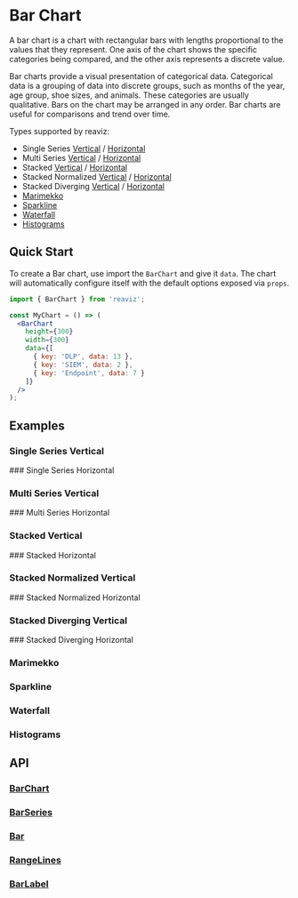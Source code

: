
<Meta of={BarChartVerticalStory} />
<Meta of={BarChartHorizontal} />
<Meta of={BarChartHorizontalMultiSeries} />
<Meta of={BarChartVerticalMultiSeries} />
<Meta of={SparklineChart} />
<Meta of={BarChartVerticalHistogram} />

# Bar Chart
A bar chart is a chart with rectangular bars with lengths proportional to the
values that they represent. One axis of the chart shows the specific categories being compared,
and the other axis represents a discrete value.

Bar charts provide a visual presentation of categorical data.
Categorical data is a grouping of data into discrete groups, such as months of the year,
age group, shoe sizes, and animals. These categories are usually qualitative.
Bars on the chart may be arranged in any order. Bar charts are useful for comparisons and trend over time.

Types supported by reaviz:

- Single Series [Vertical](/docs/charts/bar-chart#single-series-vertical) / [Horizontal](/docs/charts/bar-chart#single-series-horizontal)
- Multi Series [Vertical](/docs/charts/bar-chart#multi-series-vertical) / [Horizontal](/docs/charts/bar-chart#multi-series-horizontal)
- Stacked [Vertical](/docs/charts/bar-chart#stacked-vertical) / [Horizontal](/docs/charts/bar-chart#stacked-horizontal)
- Stacked Normalized [Vertical](/docs/charts/bar-chart#stacked-normalized-vertical) / [Horizontal](/docs/charts/bar-chart#stacked-normalized-horizontal)
- Stacked Diverging [Vertical](/docs/charts/bar-chart#stacked-diverging-vertical) / [Horizontal](/docs/charts/bar-chart#stacked-diverging-horizontal)
- [Marimekko](/docs/charts/bar-chart#marimekko)
- [Sparkline](/docs/charts/bar-chart#sparkline)
- [Waterfall](/docs/charts/bar-chart#waterfall)
- [Histograms](/docs/charts/bar-chart#histograms)

## Quick Start
To create a Bar chart, use import the `BarChart` and give it `data`. The chart
will automatically configure itself with the default options exposed via `props`.

```jsx
import { BarChart } from 'reaviz';

const MyChart = () => (
  <BarChart
    height={300}
    width={300}
    data={[
      { key: 'DLP', data: 13 },
      { key: 'SIEM', data: 2 },
      { key: 'Endpoint', data: 7 }
    ]}
  />
);
```

## Examples

### Single Series Vertical
<ToggleCanvas of={BarChartVerticalStory.Simple} storybook="charts-bar-chart-vertical-single-series--simple" />
### Single Series Horizontal
<ToggleCanvas of={BarChartHorizontal.Simple} storybook="charts-bar-chart-horizontal-single-series--simple" />

### Multi Series Vertical
<ToggleCanvas of={BarChartVerticalMultiSeries.Simple} storybook="charts-bar-chart-vertical-multi-series--simple" />
### Multi Series Horizontal
<ToggleCanvas of={BarChartHorizontalMultiSeries.Simple} storybook="charts-bar-chart-horizontal-multi-series--simple" />

### Stacked Vertical
<ToggleCanvas of={BarChartVerticalMultiSeries.Stacked} storybook="charts-bar-chart-vertical-multi-series--stacked" />
### Stacked Horizontal
<ToggleCanvas of={BarChartHorizontalMultiSeries.Stacked} storybook="charts-bar-chart-horizontal-multi-series--stacked" />

### Stacked Normalized Vertical
<ToggleCanvas of={BarChartVerticalMultiSeries.StackedNormalized} storybook="charts-bar-chart-vertical-multi-series--stacked-normalized" />
### Stacked Normalized Horizontal
<ToggleCanvas of={BarChartHorizontalMultiSeries.StackedNormalized} storybook="charts-bar-chart-horizontal-multi-series--stacked-normalized" />

### Stacked Diverging Vertical
<ToggleCanvas of={BarChartVerticalMultiSeries.StackedDiverging} storybook="charts-bar-chart-vertical-multi-series--stacked-diverging" />
### Stacked Diverging Horizontal
<ToggleCanvas of={BarChartHorizontalMultiSeries.StackedDiverging} storybook="charts-bar-chart-horizontal-multi-series--stacked-diverging" />

### Marimekko
<ToggleCanvas of={BarChartVerticalMultiSeries.Marimekko} storybook="charts-bar-chart-vertical-multi-series--marimekko" />

### Sparkline
<ToggleCanvas of={SparklineChart.Bar} storybook="charts-sparkline--bar" />

### Waterfall
<ToggleCanvas of={BarChartHorizontal.Waterfall} storybook="charts-bar-chart-horizontal-single-series--waterfall" />

### Histograms
<ToggleCanvas of={BarChartVerticalHistogram.Dates} storybook="charts-bar-chart-vertical-histogram--dates" />

## API
### [BarChart](https://github.com/reaviz/reaviz/blob/master/src/BarChart/BarChart.tsx)
<PropsTable name="BarChart" />

### [BarSeries](https://github.com/reaviz/reaviz/blob/master/src/BarChart/BarSeries/BarSeries.tsx)
<PropsTable name="BarSeries" />

### [Bar](https://github.com/reaviz/reaviz/blob/master/src/BarChart/BarSeries/Bar.tsx)
<PropsTable name="Bar" />

### [RangeLines](https://github.com/reaviz/reaviz/blob/master/src/BarChart/BarSeries/RangeLines.tsx)
<PropsTable name="RangeLines" />

### [BarLabel](https://github.com/reaviz/reaviz/blob/master/src/BarChart/BarSeries/BarLabel.tsx)
<PropsTable name="BarLabel" />
